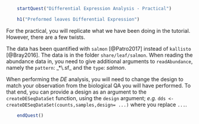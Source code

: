 ```r
    startQuest("Differential Expression Analysis - Practical")
```

```r
    h1("Preformed leaves Differential Expression")
```

For the practical, you will replicate what we have been doing in the tutorial. 
However, there are a few twists.

The data has been quantified with `salmon` [@Patro2017] instead of `kallisto` 
[@Bray2016]. The data is in the folder `share/leaf/salmon`. When reading the 
abundance data in, you need to give additional arguments to `readAbundance`, 
namely the `pattern`: _*\\.sf_ and the `type`: _salmon_.

When performing the _DE_ analysis, you will need to change the design to match
your observation from the biological QA you will have performed. To that end,
you can provide a design as an argument to the `createDESeqDataSet` function, 
using the `design` argument; _e.g._ 
`dds <- createDESeqDataSet(counts,samples,design= ...)` where you replace `...`.

```r
    endQuest()
```
